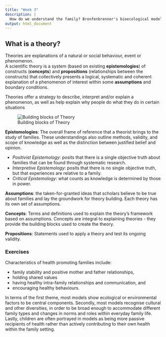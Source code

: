 ```yaml
---
title: "Week 3"
description: |
  How do we understand the family? Bronfenbrenner's bioecological model
output: html_document
---
```


## What is a theory?

Theories are explanations of a natural or social behaviour, event or phenomenon.  
A scientific theory is a system (based on existing **epistemologies**) of constructs (**concepts**) and **propositions** (relationships between the constructs) that collectively presents a logical, systematic and coherent explanation of a phenomenon of interest within some **assumptions** and boundary conditions.

Theories offer a strategy to describe, interpret and/or explain a phenomenon, as well as help explain why people do what they do in certain situations

![Building blocks of Theory](Images/Week3/Theories.png)

**Epistomologies**: The overall frame of reference that a theorist brings to the study of families. These understandings also outline methods, validity, and scope of knowledge as well as the distinction between justified belief and opinion.

  - *Positivist Epistemology*: posits that there is a single objective truth about families that can be found through systematic research.
  - *Interpretive Epistemology*: posits that there is no single objective truth, but that experiences are relative to a family.
  - *Critical Epistemology*: what counts as knowledge is determined by those in power.

**Assumptions**: the taken-for-granted ideas that scholars believe to be true about families and lay the groundwork for theory building. Each theory has its own set of assumptions.

**Concepts**: Terms and definitions used to explain the theory's framework based on assumptions. Concepts are integral to explaining theories - they provide the building blocks used to create the theory.

**Propositions**: Statements used to apply a theory and test its ongoing validity.











### Exercises

Characteristics of health promoting families include:

- family stability and positive mother and father relationships,
- holding shared values
- having healthy intra-family relationships and communication, and 
- encouraging healthy behaviours.

In terms of the first theme, most models show ecological or environmental factors to be central components. Secondly, most models recognise cultural and other diversities, in order to be broad enough to accommodate different family types and changes in norms and roles within everyday family life. Lastly, children are often portrayed in models as being more passive recipients of health rather than actively contributing to their own health within the family setting.

